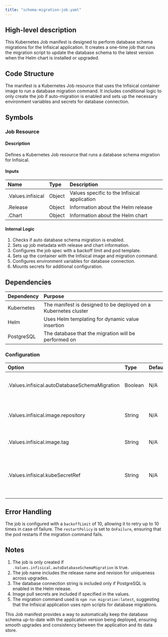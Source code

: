 ```yaml
---
title: "schema-migration-job.yaml"
---
```


## High-level description
This Kubernetes Job manifest is designed to perform database schema migrations for the Infisical application. It creates a one-time job that runs the migration script to update the database schema to the latest version when the Helm chart is installed or upgraded.

## Code Structure
The manifest is a Kubernetes Job resource that uses the Infisical container image to run a database migration command. It includes conditional logic to only create the job if auto-migration is enabled and sets up the necessary environment variables and secrets for database connection.

## Symbols

### Job Resource
#### Description
Defines a Kubernetes Job resource that runs a database schema migration for Infisical.

#### Inputs
| Name | Type | Description |
|:-----|:-----|:------------|
| .Values.infisical | Object | Values specific to the Infisical application |
| .Release | Object | Information about the Helm release |
| .Chart | Object | Information about the Helm chart |

#### Internal Logic
1. Checks if auto database schema migration is enabled.
2. Sets up job metadata with release and chart information.
3. Configures the job spec with a backoff limit and pod template.
4. Sets up the container with the Infisical image and migration command.
5. Configures environment variables for database connection.
6. Mounts secrets for additional configuration.

## Dependencies
| Dependency | Purpose |
|:-----------|:--------|
| Kubernetes | The manifest is designed to be deployed on a Kubernetes cluster |
| Helm | Uses Helm templating for dynamic value insertion |
| PostgreSQL | The database that the migration will be performed on |

### Configuration
| Option | Type | Default | Description |
|:-------|:-----|:--------|:------------|
| .Values.infisical.autoDatabaseSchemaMigration | Boolean | N/A | Determines whether to create the migration job |
| .Values.infisical.image.repository | String | N/A | The repository for the Infisical image |
| .Values.infisical.image.tag | String | N/A | The tag for the Infisical image |
| .Values.infisical.kubeSecretRef | String | N/A | The name of the Kubernetes secret containing additional configuration |

## Error Handling
The job is configured with a `backoffLimit` of 10, allowing it to retry up to 10 times in case of failure. The `restartPolicy` is set to `OnFailure`, ensuring that the pod restarts if the migration command fails.

## Notes
1. The job is only created if `.Values.infisical.autoDatabaseSchemaMigration` is true.
2. The job name includes the release name and revision for uniqueness across upgrades.
3. The database connection string is included only if PostgreSQL is enabled in the Helm release.
4. Image pull secrets are included if specified in the values.
5. The migration command used is `npm run migration:latest`, suggesting that the Infisical application uses npm scripts for database migrations.

This Job manifest provides a way to automatically keep the database schema up-to-date with the application version being deployed, ensuring smooth upgrades and consistency between the application and its data store.